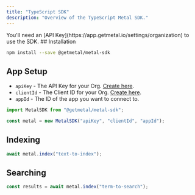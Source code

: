 ```yaml
---
title: "TypeScript SDK"
description: "Overview of the TypeScript Metal SDK."
---
```


<Note>
  You'll need an [API Key](https://app.getmetal.io/settings/organization) to use
  the SDK.
</Note>
## Installation

```bash
npm install --save @getmetal/metal-sdk
```

## App Setup

- `apiKey` - The API Key for your Org. [Create here](https://app.getmetal.io/settings/organization).
- `clientId` - The Client ID for your Org. [Create here](https://app.getmetal.io/settings/organization).
- `appId` - The ID of the app you want to connect to.

```typescript
import MetalSDK from "@getmetal/metal-sdk";

const metal = new MetalSDK("apiKey", "clientId", "appId");
```

## Indexing

```typescript
await metal.index("text-to-index");
```

## Searching

```typescript
const results = await metal.index("term-to-search");
```

